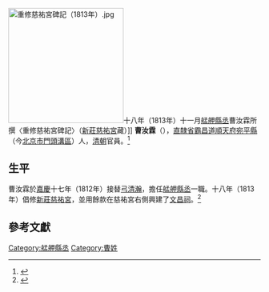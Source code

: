 {{Otheruses|曹汝霖 (消歧义)}}
[[File:重修慈祐宮碑記（1813年）.jpg|230px]]十八年（1813年）十一月[[艋舺縣丞|艋舺縣丞]]曹汝霖所撰〈重修慈祐宮碑記〉（[[新莊慈祐宮|新莊慈祐宮]]藏）]]
'''曹汝霖'''（{{bd|？||？||catIdx=C}}），[[直隸省|直隸省]][[霸昌道|霸昌道]][[順天府|順天府]][[宛平縣|宛平縣]]（今[[北京市|北京市]][[門頭溝區|門頭溝區]]）人，[[清朝|清朝]]官員。<ref name="重修台灣省通志">{{cite book|author=[[劉寧顏|劉寧顏]]|title=《[[重修台灣省通志|重修台灣省通志]]》|year=1994年 |publisher=[[臺灣省文獻委員會|臺灣省文獻委員會]] |place=[[南投縣|南投縣]]}}</ref>

== 生平 ==
曹汝霖於[[嘉慶|嘉慶]]十七年（1812年）接替[[弓清瀚|弓清瀚]]，擔任[[艋舺縣丞|艋舺縣丞]]一職。十八年（1813年）倡修[[新莊慈祐宮|新莊慈祐宮]]，並用餘款在慈祐宮右側興建了[[新莊文昌祠|文昌祠]]。<ref name="臺北縣文化資產手冊">{{cite book|author=周宗賢 |title=《臺北縣文化資產手冊》|publisher=臺北縣政府文化局 |isbn=986-00-3374-9 |pages=頁20 |date=2005年12月}}</ref>

==參考文獻==
{{reflist}}

{{start box}}
{{s-off}}
{{s-before|[[陳鴻寶|陳鴻寶]]}}
{{s-title|[[福建省_(清)|福建省]][[臺灣府|臺灣府]][[淡水廳|淡水廳]][[艋舺縣丞|艋舺縣丞]]|<small>嘉慶十九年－嘉慶二十年<br>（1815年－1816年）</small>}}
{{s-after|[[徐鍔|徐鍔]]}}
{{s-before|[[弓清瀚|弓清瀚]]}}
{{s-title|福建省臺灣府淡水廳艋舺縣丞|<small>嘉慶十七年－嘉慶十九年<br>（1813年－1815年）</small>}}
{{s-after|[[陳鴻寶|陳鴻寶]]}}
{{end box}}

[[Category:艋舺縣丞|Category:艋舺縣丞]]
[[Category:曹姓|Category:曹姓]]
{{清朝人物小作品}}